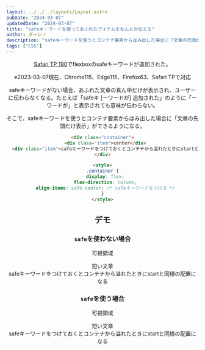 ```yaml
---
layout: ../../../layouts/Layout.astro
pubDate: "2024-03-07"
updatedDate: "2024-03-07"
title: "safeキーワードを使ってあふれたアイテムをなんとか伝える"
author: ダーシノ
description: "safeキーワードを使うとコンテナ要素からはみ出した場合に「文章の先頭だけ表示」ができるようになる。"
tags: ["CSS"]
---
```



<Header {...frontmatter} />

[Safari TP 190](https://webkit.org/blog/15127/release-notes-for-safari-technology-preview-190/)でflexboxのsafeキーワードが追加された。

※2023-03-07現在、Chrome115、Edge115、Firefox63、Safari TPで対応

safeキーワードがない場合、あふれた文章の真ん中だけが表示され、ユーザーに伝わらなくなる。たとえば「safeキ [ーワードが] 追加された」のように「ーワードが」と表示されても意味が伝わらない。

そこで、safeキーワードを使うとコンテナ要素からはみ出した場合に「文章の先頭だけ表示」ができるようになる。


```html
<div class="container">
  <div class="item">center</div>
  <div class="item">safeキーワードをつけておくとコンテナから溢れたときにstartと同様の配置になる</div>
</div>

<style>
.container {
  display: flex;
  flex-direction: column;
  align-items: safe center; /* safeキーワードをつける */
}
</style>
```


## デモ

### `safe`を使わない場合
<div class="container">
  <p>可視領域</p>
  <div class="item">短い文章</div>
  <div class="item">safeキーワードをつけておくとコンテナから溢れたときにstartと同様の配置になる</div>
</div>


### `safe`を使う場合
<div class="safe-container">
  <p>可視領域</p>
  <div class="item">短い文章</div>
  <div class="item">safeキーワードをつけておくとコンテナから溢れたときにstartと同様の配置になる</div>
</div>

